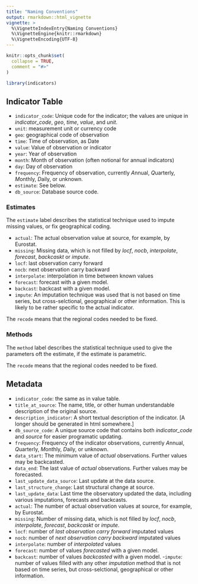 ```yaml
---
title: "Naming Conventions"
output: rmarkdown::html_vignette
vignette: >
  %\VignetteIndexEntry{Naming Conventions}
  %\VignetteEngine{knitr::rmarkdown}
  %\VignetteEncoding{UTF-8}
---
```


```r
knitr::opts_chunk$set(
  collapse = TRUE,
  comment = "#>"
)
```

```r
library(indicators)
```

## Indicator Table 
- `indicator_code`: Unique code for the indicator; the values are unique in *indicator_code*, *geo*, *time*, *value*, and *unit*.
- `unit`: measurement unit or currency code
- `geo`: geographical code of observation
- `time`: Time of observation, as Date
- `value`: Value of observation or indicator
- `year`: Year of observation
- `month`: Month of observation (often notional for annual indicators)
- `day`: Day of observation
- `frequency`: Frequency of observation, currently *A*nnual, *Q*uarterly, *M*onthly, *D*aily, or unknown.
- `estimate`: See below.
- `db_source`: Database source code.

### Estimates

The `estimate` label describes the statistical technique used to impute missing values, or fix geographical coding.

- `actual`: The actual observation value at source, for example, by Eurostat.
- `missing`: Missing data, which is not filled by *locf*, *nocb*, *interpolate*, *forecast*, *backcaskt* or *impute*.
- `locf`: last observation carry forward
- `nocb`: next observation carry backward
- `interpolate`: interpolation in time between known values
- `forecast`: forecast with a given model.
- `backcast`: backcast with a given model.
- `impute`: An imputation technique was used that is not based on time series, but cross-selctional, geographical or other information. This is likely to be rather specific to the actual indicator.

The `recode` means that the regional codes needed to be fixed.

### Methods

The `method` label describes the statistical technique used to give the parameters oft the estimate, if the estimate is parametric. 


The `recode` means that the regional codes needed to be fixed.

## Metadata 

- `indicator_code`: the same as in value table.
- `title_at_source`: The name, title, or other human understandable description of the original source.
- `description_indicator`: A short textual description of the indicator. [A longer should be generated in html somewhere.]
- `db_source_code`: A unique source code that contains both *indicator_code* and *source* for easier programatic updating.
- `frequency`: Frequency of the indicator observations, currently *A*nnual, *Q*uarterly, *M*onthly, *D*aily, or unknown.
- `data_start`: The minimum value of *actual* observations. Further values may be backcasted.
- `data_end`: The last value of *actual* observations.  Further values may be forecasted.
- `last_update_data_source`: Last update at the data source. 
- `last_structure_change`: Last structural change at source.
- `last_update_data`: Last time the observatory updated the data, including various imputations, forecasts and backcasts.
- `actual`: The  number of actual observation values at source, for example, by Eurostat.
- `missing`: Number of missing data, which is not filled by *locf*, *nocb*, *interpolate*, *forecast*, *backcaskt* or *impute*.
- `locf`: number of *last observation carry forward* imputated values
- `nocb`: number of *next observation carry backward* imputated values
- `interpolate`: number of *interpolated* values
- `forecast`: number of values *forecasted* with a given model.
- `backcast`: number of values *backcasted* with a given model.
-`impute`: number of values filled with any other *imputation* method that is not based on time series, but cross-selctional, geographical or other information.
